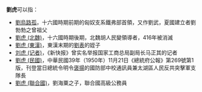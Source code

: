 '''劉虎'''可以指：
* [[劉烏路孤|劉烏路孤]]，十六國時期前期的匈奴支系鐵弗部首領，又作劉武，夏國建立者劉勃勃之曾祖父
* [[劉虎_(北魏)|劉虎 (北魏)]]，十六國時期後期，北魏胡人民變領導者，416年被消滅
* [[劉虎_(東漢)|劉虎 (東漢)]]，東漢末期的[[劉表|劉表]]的姪子
* [[刘虎_(记者)|刘虎 (记者)]]，《新快报》曾实名举报国家工商总局副局长马正其的记者
* [[劉虎_(民國)|劉虎 (民國)]]，中華民國39年（1950年）11月21日《總統府公報》第269號第1版，刊登當日總統令明令[[褒揚令列表|褒揚]]的國防部中校通訊員兼太湖區人民反共突擊軍支隊長
* [[劉虎_(聯合國)|劉虎 (聯合國)]]，劉海粟之子，聯合國高級公務員

{{disambig|Cat=二字劉姓人名消歧義|hu}}